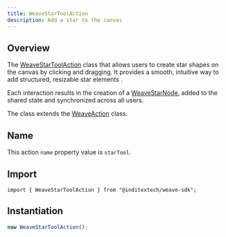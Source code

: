 ```yaml
---
title: WeaveStarToolAction
description: Add a star to the canvas
---
```



## Overview

The [WeaveStarToolAction](https://github.com/InditexTech/weavejs/blob/main/code/packages/sdk/src/actions/star-tool/star-tool.ts)
class that allows users to create star shapes on the canvas by clicking
and dragging. It provides a smooth, intuitive way to add structured, resizable
star elements .

Each interaction results in the creation of a [WeaveStarNode](/docs/sdk/api-reference/nodes/star),
added to the shared state and synchronized across all users.

The class extends the [WeaveAction](/docs/sdk/api-reference/actions/action) class.

## Name

This action `name` property value is `starTool`.

## Import

```shell
import { WeaveStarToolAction } from "@inditextech/weave-sdk";
```

## Instantiation

```ts
new WeaveStarToolAction();
```
